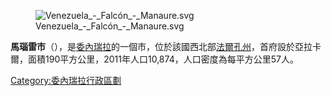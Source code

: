 [[Image:Venezuela_-_Falcón_-_Manaure.svg|right]]

'''馬瑙雷市'''（{{lang-es|Municipio Manaure}}），是[[委內瑞拉|委內瑞拉]]的一個市，位於該國西北部[[法爾孔州|法爾孔州]]，首府設於亞拉卡爾，面積190平方公里，2011年人口10,874，人口密度為每平方公里57人。

{{Venezuela-geo-stub}}
[[Category:委內瑞拉行政區劃|Category:委內瑞拉行政區劃]]